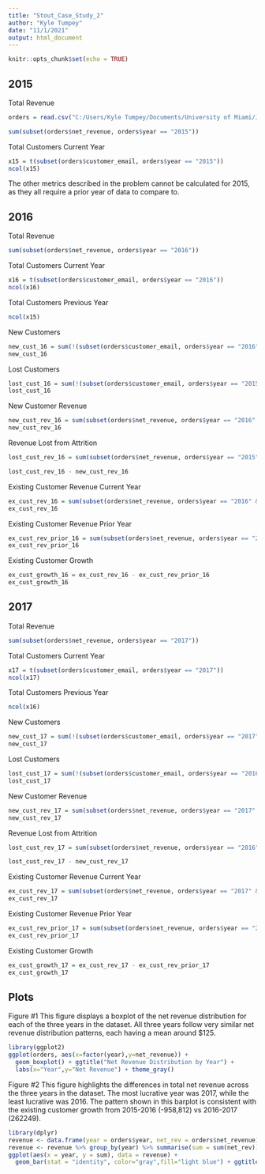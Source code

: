 ```yaml
---
title: "Stout_Case_Study_2"
author: "Kyle Tumpey"
date: "11/1/2021"
output: html_document
---
```


```r
knitr::opts_chunk$set(echo = TRUE)
```

## 2015

Total Revenue

```r
orders = read.csv("C:/Users/Kyle Tumpey/Documents/University of Miami/Junior/casestudy.csv")

sum(subset(orders$net_revenue, orders$year == "2015"))
```

Total Customers Current Year

```r
x15 = t(subset(orders$customer_email, orders$year == "2015"))
ncol(x15)
```

The other metrics described in the problem cannot be calculated for 2015, as they all require a prior year of data to compare to.

## 2016

Total Revenue

```r
sum(subset(orders$net_revenue, orders$year == "2016"))
```

Total Customers Current Year

```r
x16 = t(subset(orders$customer_email, orders$year == "2016"))
ncol(x16)
```

Total Customers Previous Year

```r
ncol(x15)
```

New Customers

```r
new_cust_16 = sum(!(subset(orders$customer_email, orders$year == "2016") %in% subset(orders$customer_email, orders$year == "2015")))
new_cust_16
```

Lost Customers 

```r
lost_cust_16 = sum(!(subset(orders$customer_email, orders$year == "2015") %in% subset(orders$customer_email, orders$year == "2016")))
lost_cust_16
```

New Customer Revenue

```r
new_cust_rev_16 = sum(subset(orders$net_revenue, orders$year == "2016" & !(subset(orders$customer_email, orders$year == "2016") %in% subset(orders$customer_email, orders$year == "2015"))))
new_cust_rev_16
```

Revenue Lost from Attrition

```r
lost_cust_rev_16 = sum(subset(orders$net_revenue, orders$year == "2015" & (!subset(orders$customer_email, orders$year == "2015") %in% subset(orders$customer_email, orders$year == "2016"))))

lost_cust_rev_16 - new_cust_rev_16
```

Existing Customer Revenue Current Year

```r
ex_cust_rev_16 = sum(subset(orders$net_revenue, orders$year == "2016" & (subset(orders$customer_email, orders$year == "2016") %in% subset(orders$customer_email, orders$year == "2015"))))
ex_cust_rev_16
```

Existing Customer Revenue Prior Year

```r
ex_cust_rev_prior_16 = sum(subset(orders$net_revenue, orders$year == "2015" & (subset(orders$customer_email, orders$year == "2016") %in% subset(orders$customer_email, orders$year == "2015"))))
ex_cust_rev_prior_16
```

Existing Customer Growth

```r
ex_cust_growth_16 = ex_cust_rev_16 - ex_cust_rev_prior_16
ex_cust_growth_16
```

## 2017

Total Revenue

```r
sum(subset(orders$net_revenue, orders$year == "2017"))
```

Total Customers Current Year

```r
x17 = t(subset(orders$customer_email, orders$year == "2017"))
ncol(x17)
```

Total Customers Previous Year

```r
ncol(x16)
```

New Customers

```r
new_cust_17 = sum(!(subset(orders$customer_email, orders$year == "2017") %in% subset(orders$customer_email, orders$year == "2016")))
new_cust_17
```

Lost Customers 

```r
lost_cust_17 = sum(!(subset(orders$customer_email, orders$year == "2016") %in% subset(orders$customer_email, orders$year == "2017")))
lost_cust_17
```

New Customer Revenue

```r
new_cust_rev_17 = sum(subset(orders$net_revenue, orders$year == "2017" & !(subset(orders$customer_email, orders$year == "2017") %in% subset(orders$customer_email, orders$year == "2016"))))
new_cust_rev_17
```

Revenue Lost from Attrition

```r
lost_cust_rev_17 = sum(subset(orders$net_revenue, orders$year == "2016" & (!subset(orders$customer_email, orders$year == "2016") %in% subset(orders$customer_email, orders$year == "2017"))))

lost_cust_rev_17 - new_cust_rev_17
```

Existing Customer Revenue Current Year

```r
ex_cust_rev_17 = sum(subset(orders$net_revenue, orders$year == "2017" & (subset(orders$customer_email, orders$year == "2017") %in% subset(orders$customer_email, orders$year == "2016"))))
ex_cust_rev_17
```

Existing Customer Revenue Prior Year

```r
ex_cust_rev_prior_17 = sum(subset(orders$net_revenue, orders$year == "2016" & (subset(orders$customer_email, orders$year == "2017") %in% subset(orders$customer_email, orders$year == "2016"))))
ex_cust_rev_prior_17
```

Existing Customer Growth

```r
ex_cust_growth_17 = ex_cust_rev_17 - ex_cust_rev_prior_17
ex_cust_growth_17
```

## Plots

Figure #1
This figure displays a boxplot of the net revenue distribution for each of the three years in the dataset. All three years follow very similar net revenue distribution patterns, each having a mean around $125.

```r
library(ggplot2)
ggplot(orders, aes(x=factor(year),y=net_revenue)) +
  geom_boxplot() + ggtitle("Net Revenue Distribution by Year") + 
  labs(x="Year",y="Net Revenue") + theme_gray()
```

Figure #2
This figure highlights the differences in total net revenue across the three years in the dataset. The most lucrative year was 2017, while the least lucrative was 2016. The pattern shown in this barplot is consistent with the existing customer growth from 2015-2016 (-958,812) vs 2016-2017 (262249).

```r
library(dplyr)
revenue <- data.frame(year = orders$year, net_rev = orders$net_revenue)
revenue <- revenue %>% group_by(year) %>% summarise(sum = sum(net_rev))
ggplot(aes(x = year, y = sum), data = revenue) + 
  geom_bar(stat = "identity", color="gray",fill="light blue") + ggtitle("Total Net Revenue by Year")   + labs(x="Year",y="Total Net Revenue ($)") + theme_gray()
```

